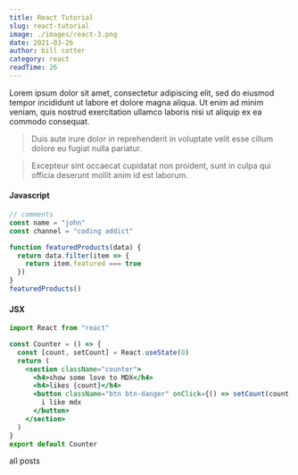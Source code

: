 ```yaml
---
title: React Tutorial
slug: react-tutorial
image: ./images/react-3.png
date: 2021-03-26
author: bill cotter
category: react
readTime: 26
---
```



Lorem ipsum dolor sit amet, consectetur adipiscing elit, sed do eiusmod tempor incididunt ut labore et dolore magna aliqua. Ut enim ad minim veniam, quis nostrud exercitation ullamco laboris nisi ut aliquip ex ea commodo consequat.
<blockquote>
  Duis aute irure dolor in reprehenderit in voluptate velit esse cillum dolore eu fugiat nulla pariatur.
</blockquote>

<blockquote display="info">
  Excepteur sint occaecat cupidatat non proident, sunt in culpa qui officia deserunt mollit anim id est laborum.
</blockquote>



#### Javascript

```js
// comments
const name = "john"
const channel = "coding addict"

function featuredProducts(data) {
  return data.filter(item => {
    return item.featured === true
  })
}
featuredProducts()
```

#### JSX

```jsx
import React from "react"

const Counter = () => {
  const [count, setCount] = React.useState(0)
  return (
    <section className="counter">
      <h4>show some love to MDX</h4>
      <h4>likes {count}</h4>
      <button className="btn btn-danger" onClick={() => setCount(count + 1)}>
        i like mdx
      </button>
    </section>
  )
}
export default Counter
```

<Link to="/posts" className="btn center-btn">
  all posts
</Link>
